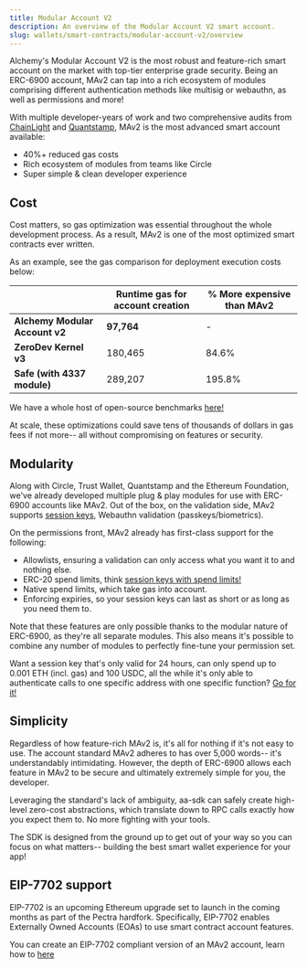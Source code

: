 ```yaml
---
title: Modular Account V2
description: An overview of the Modular Account V2 smart account.
slug: wallets/smart-contracts/modular-account-v2/overview
---
```


Alchemy's Modular Account V2 is the most robust and feature-rich smart account on the market with top-tier enterprise grade security. Being an ERC-6900 account, MAv2 can tap into a rich ecosystem of modules comprising different authentication methods like multisig or webauthn, as well as permissions and more!

With multiple developer-years of work and two comprehensive audits from [ChainLight](https://github.com/alchemyplatform/modular-account/blob/develop/audits/2024-12-03_chainlight_14afcd8.pdf) and [Quantstamp](https://github.com/alchemyplatform/modular-account/blob/develop/audits/2024-12-11_quantstamp_14afcd8.pdf), MAv2 is the most advanced smart account available:

- 40%+ reduced gas costs
- Rich ecosystem of modules from teams like Circle
- Super simple & clean developer experience

## Cost

Cost matters, so gas optimization was essential throughout the whole development process. As a result, MAv2 is one of the most optimized smart contracts ever written.

As an example, see the gas comparison for deployment execution costs below:

|                                | **Runtime gas for account creation** | **% More expensive than MAv2** |
| ------------------------------ | ------------------------------------ | ------------------------------ |
| **Alchemy Modular Account v2** | **97,764**                           | -                              |
| **ZeroDev Kernel v3**          | 180,465                              | 84.6%                          |
| **Safe (with 4337 module)**    | 289,207                              | 195.8%                         |

We have a whole host of open-source benchmarks [here!](/wallets/smart-contracts/gas-benchmarks.mdx)

At scale, these optimizations could save tens of thousands of dollars in gas fees if not more-- all without compromising on features or security.

## Modularity

Along with Circle, Trust Wallet, Quantstamp and the Ethereum Foundation, we've already developed multiple plug & play modules for use with ERC-6900 accounts like MAv2. Out of the box, on the validation side, MAv2 supports [session keys](/wallets/smart-contracts/modular-account-v2/session-keys), Webauthn validation (passkeys/biometrics).

On the permissions front, MAv2 already has first-class support for the following:

- Allowlists, ensuring a validation can only access what you want it to and nothing else.
- ERC-20 spend limits, think [session keys with spend limits!](/wallets/smart-contracts/modular-account-v2/session-keys)
- Native spend limits, which take gas into account.
- Enforcing expiries, so your session keys can last as short or as long as you need them to.

Note that these features are only possible thanks to the modular nature of ERC-6900, as they're all separate modules. This also means it's possible to combine any number of modules to perfectly fine-tune your permission set.

Want a session key that's only valid for 24 hours, can only spend up to 0.001 ETH (incl. gas) and 100 USDC, all the while it's only able to authenticate calls to one specific address with one specific function? [Go for it!](/wallets/smart-contracts/modular-account-v2/session-keys)

## Simplicity

Regardless of how feature-rich MAv2 is, it's all for nothing if it's not easy to use. The account standard MAv2 adheres to has over 5,000 words-- it's understandably intimidating. However, the depth of ERC-6900 allows each feature in MAv2 to be secure and ultimately extremely simple for you, the developer.

Leveraging the standard's lack of ambiguity, aa-sdk can safely create high-level zero-cost abstractions, which translate down to RPC calls exactly how you expect them to. No more fighting with your tools.

The SDK is designed from the ground up to get out of your way so you can focus on what matters-- building the best smart wallet experience for your app!

## EIP-7702 support

EIP-7702 is an upcoming Ethereum upgrade set to launch in the coming months as part of the Pectra hardfork. Specifically, EIP-7702 enables Externally Owned Accounts (EOAs) to use smart contract account features.

You can create an EIP-7702 compliant version of an MAv2 account, learn how to [here](/wallets/smart-contracts/modular-account-v2/using-7702)
